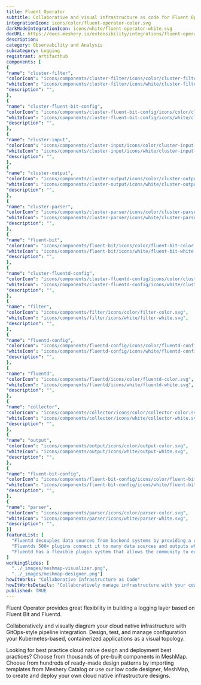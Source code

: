 ```yaml
---
title: Fluent Operator
subtitle: Collaborative and visual infrastructure as code for Fluent Operator
integrationIcon: icons/color/fluent-operator-color.svg
darkModeIntegrationIcon: icons/white/fluent-operator-white.svg
docURL: https://docs.meshery.io/extensibility/integrations/fluent-operator
description: 
category: Observability and Analysis
subcategory: Logging
registrant: artifacthub
components: [
{
"name": "cluster-filter",
"colorIcon": "icons/components/cluster-filter/icons/color/cluster-filter-color.svg",
"whiteIcon": "icons/components/cluster-filter/icons/white/cluster-filter-white.svg",
"description": "",
},
{
"name": "cluster-fluent-bit-config",
"colorIcon": "icons/components/cluster-fluent-bit-config/icons/color/cluster-fluent-bit-config-color.svg",
"whiteIcon": "icons/components/cluster-fluent-bit-config/icons/white/cluster-fluent-bit-config-white.svg",
"description": "",
},
{
"name": "cluster-input",
"colorIcon": "icons/components/cluster-input/icons/color/cluster-input-color.svg",
"whiteIcon": "icons/components/cluster-input/icons/white/cluster-input-white.svg",
"description": "",
},
{
"name": "cluster-output",
"colorIcon": "icons/components/cluster-output/icons/color/cluster-output-color.svg",
"whiteIcon": "icons/components/cluster-output/icons/white/cluster-output-white.svg",
"description": "",
},
{
"name": "cluster-parser",
"colorIcon": "icons/components/cluster-parser/icons/color/cluster-parser-color.svg",
"whiteIcon": "icons/components/cluster-parser/icons/white/cluster-parser-white.svg",
"description": "",
},
{
"name": "fluent-bit",
"colorIcon": "icons/components/fluent-bit/icons/color/fluent-bit-color.svg",
"whiteIcon": "icons/components/fluent-bit/icons/white/fluent-bit-white.svg",
"description": "",
},
{
"name": "cluster-fluentd-config",
"colorIcon": "icons/components/cluster-fluentd-config/icons/color/cluster-fluentd-config-color.svg",
"whiteIcon": "icons/components/cluster-fluentd-config/icons/white/cluster-fluentd-config-white.svg",
"description": "",
},
{
"name": "filter",
"colorIcon": "icons/components/filter/icons/color/filter-color.svg",
"whiteIcon": "icons/components/filter/icons/white/filter-white.svg",
"description": "",
},
{
"name": "fluentd-config",
"colorIcon": "icons/components/fluentd-config/icons/color/fluentd-config-color.svg",
"whiteIcon": "icons/components/fluentd-config/icons/white/fluentd-config-white.svg",
"description": "",
},
{
"name": "fluentd",
"colorIcon": "icons/components/fluentd/icons/color/fluentd-color.svg",
"whiteIcon": "icons/components/fluentd/icons/white/fluentd-white.svg",
"description": "",
},
{
"name": "collector",
"colorIcon": "icons/components/collector/icons/color/collector-color.svg",
"whiteIcon": "icons/components/collector/icons/white/collector-white.svg",
"description": "",
},
{
"name": "output",
"colorIcon": "icons/components/output/icons/color/output-color.svg",
"whiteIcon": "icons/components/output/icons/white/output-white.svg",
"description": "",
},
{
"name": "fluent-bit-config",
"colorIcon": "icons/components/fluent-bit-config/icons/color/fluent-bit-config-color.svg",
"whiteIcon": "icons/components/fluent-bit-config/icons/white/fluent-bit-config-white.svg",
"description": "",
},
{
"name": "parser",
"colorIcon": "icons/components/parser/icons/color/parser-color.svg",
"whiteIcon": "icons/components/parser/icons/white/parser-white.svg",
"description": "",
}]
featureList: [
  "Fluentd decouples data sources from backend systems by providing a unified logging layer in between.",
  "Fluentds 500+ plugins connect it to many data sources and outputs while keeping its core simple.",
  "Fluentd has a flexible plugin system that allows the community to extend its functionality. "
]
workingSlides: [
  "../_images/meshmap-visualizer.png",
  "../_images/meshmap-designer.png"]
howItWorks: "Collaborative Infrastructure as Code"
howItWorksDetails: "Collaboratively manage infrastructure with your coworkers synchronously sharing the same designs."
published: TRUE
---
```

<p>
Fluent Operator provides great flexibility in building a logging layer based on Fluent Bit and Fluentd.
</p>
<p>
    Collaboratively and visually diagram your cloud native infrastructure with GitOps-style pipeline integration. Design, test, and manage configuration your Kubernetes-based, containerized applications as a visual topology.
</p>
<p>
    Looking for best practice cloud native design and deployment best practices? Choose from thousands of pre-built components in MeshMap. Choose from hundreds of ready-made design patterns by importing templates from Meshery Catalog or use our low code designer, MeshMap, to create and deploy your own cloud native infrastructure designs.
</p>
